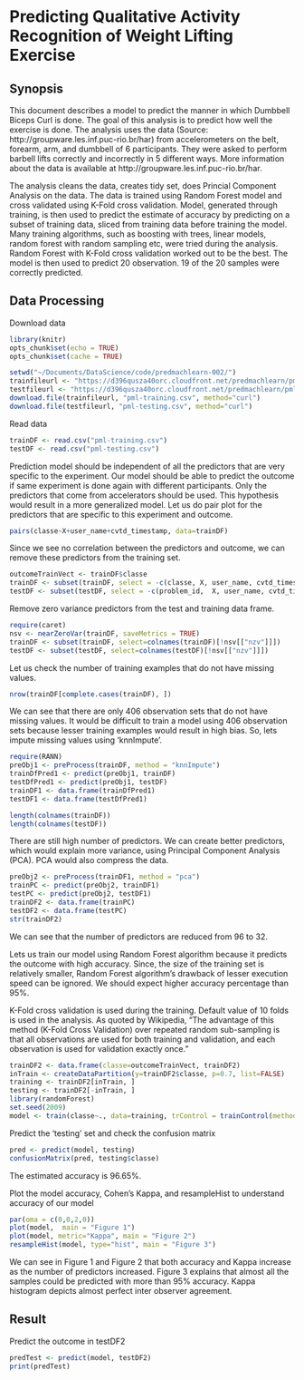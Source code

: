 # Predicting Qualitative Activity Recognition of Weight Lifting Exercise

## Synopsis
This document describes a model to predict the manner in which Dumbbell Biceps Curl is done. The goal of this analysis is to predict how well the exercise is done. The analysis uses the data (Source: http://groupware.les.inf.puc-rio.br/har) from accelerometers on the belt, forearm, arm, and dumbbell of 6 participants. They were asked to perform barbell lifts correctly and incorrectly in 5 different ways. More information about the data is available at http://groupware.les.inf.puc-rio.br/har.

The analysis cleans the data, creates tidy set, does Princial Component Analysis on the data. The data is trained using Random Forest model  and cross validated using K-Fold cross validation. Model, generated through training, is then used to predict the estimate of accuracy by predicting on a subset of training data, sliced from training data before training the model. Many training algorithms, such as boosting with trees, linear models, random forest with random sampling etc, were tried during the analysis. Random Forest with K-Fold cross validation worked out to be the best. The model is then used to predict 20 observation. 19 of the 20 samples were correctly predicted.

## Data Processing

Download data

```r
library(knitr)
opts_chunk$set(echo = TRUE)
opts_chunk$set(cache = TRUE)
```

```r
setwd("~/Documents/DataScience/code/predmachlearn-002/")
trainfileurl <- "https://d396qusza40orc.cloudfront.net/predmachlearn/pml-training.csv"
testfileurl <- "https://d396qusza40orc.cloudfront.net/predmachlearn/pml-testing.csv"
download.file(trainfileurl, "pml-training.csv", method="curl")
download.file(testfileurl, "pml-testing.csv", method="curl")
```

Read data
```r
trainDF <- read.csv("pml-training.csv")
testDF <- read.csv("pml-testing.csv")
```

Prediction model should be independent of all the predictors that are very specific to the experiment. Our model should be able to predict the outcome if same experiment is done again with different participants. Only the predictors that come from accelerators should be used. This hypothesis would result in a more generalized model.
Let us do pair plot for the predictors that are specific to this experiment and outcome. 
```r
pairs(classe~X+user_name+cvtd_timestamp, data=trainDF)
```

Since we see no correlation between the predictors and outcome, we can remove these predictors from the training set.
```r
outcomeTrainVect <- trainDF$classe
trainDF <- subset(trainDF, select = -c(classe, X, user_name, cvtd_timestamp))
testDF <- subset(testDF, select = -c(problem_id,  X, user_name, cvtd_timestamp))
```

Remove zero variance predictors from the test and training data frame.

```r
require(caret)
nsv <- nearZeroVar(trainDF, saveMetrics = TRUE)
trainDF <- subset(trainDF, select=colnames(trainDF)[!nsv[["nzv"]]])
testDF <- subset(testDF, select=colnames(testDF)[!nsv[["nzv"]]])
```

Let us check the number of training examples that do not have missing values.
```r
nrow(trainDF[complete.cases(trainDF), ])
```

We can see that there are only 406 observation sets that do not have missing values. It would be difficult to train a model using 406 observation sets because lesser training examples would result in high bias. So, lets  impute missing values using 'knnImpute'. 
```r
require(RANN)
preObj1 <- preProcess(trainDF, method = "knnImpute")
trainDfPred1 <- predict(preObj1, trainDF)
testDfPred1 <- predict(preObj1, testDF)
trainDF1 <- data.frame(trainDfPred1)
testDF1 <- data.frame(testDfPred1)
```

```r
length(colnames(trainDF))
length(colnames(testDF))
```

There are still high number of predictors. We can create better predictors, which would explain more variance,  using Principal Component Analysis (PCA). PCA would also compress the data.

```r
preObj2 <- preProcess(trainDF1, method = "pca")
trainPC <- predict(preObj2, trainDF1)
testPC <- predict(preObj2, testDF1)
trainDF2 <- data.frame(trainPC)
testDF2 <- data.frame(testPC)
str(trainDF2)
```

We can see that the number of predictors are reduced from 96 to 32.

Lets us train our model using Random Forest algorithm because it predicts the outcome with high accuracy. Since, the size of the training set is relatively smaller, Random Forest algorithm's drawback of lesser execution speed can be ignored. We should expect higher accuracy percentage than 95%.

K-Fold cross validation is used during the training. Default value of 10 folds is used in the analysis. As quoted by Wikipedia, "The advantage of this method (K-Fold Cross Validation) over repeated random sub-sampling is that all observations are used for both training and validation, and each observation is used for validation exactly once."
```r
trainDF2 <- data.frame(classe=outcomeTrainVect, trainDF2)
inTrain <- createDataPartition(y=trainDF2$classe, p=0.7, list=FALSE)
training <- trainDF2[inTrain, ]
testing <- trainDF2[-inTrain, ]
library(randomForest)
set.seed(2009)
model <- train(classe~., data=training, trControl = trainControl(method = "cv") ,method="rf")
```

Predict the 'testing' set and check the confusion matrix
```r
pred <- predict(model, testing)
confusionMatrix(pred, testing$classe)
```
The estimated accuracy is 96.65%.

Plot the model accuracy, Cohen's Kappa, and resampleHist to understand accuracy of our model
```r
par(oma = c(0,0,2,0))
plot(model,  main = "Figure 1")
plot(model, metric="Kappa", main = "Figure 2")
resampleHist(model, type="hist", main = "Figure 3")
```

We can see in Figure 1 and Figure 2 that both accuracy and Kappa increase as the number of predictors increased. Figure 3 explains that almost all the samples could be predicted with more than 95% accuracy. Kappa histogram depicts almost perfect inter observer agreement. 

## Result
Predict the outcome in testDF2
```r
predTest <- predict(model, testDF2)
print(predTest)
```